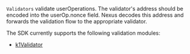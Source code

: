 `Validators` validate userOperations. 
The validator's address should be encoded into the userOp.nonce field. Nexus decodes this address and forwards the validation flow to the appropriate validator.

The SDK currently supports the following validation modules:

- [k1Validator](/modules/validators/k1Validator)
